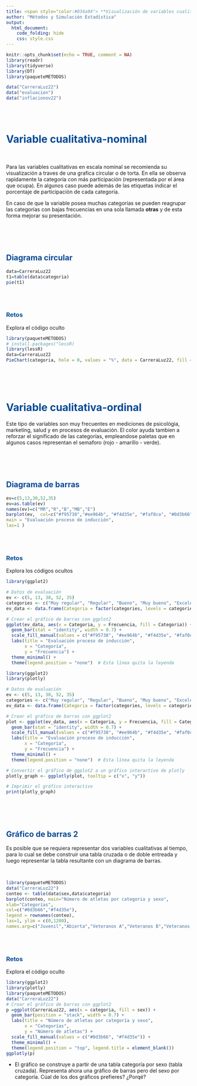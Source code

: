```yaml
---
title: <span style="color:#034a94"> **Visualización de variables cualitativas**</span>
author: "Métodos y Simulación Estadística"
output:
  html_document:
    code_folding: hide
    css: style.css
---
```


```r
knitr::opts_chunk$set(echo = TRUE, comment = NA)
library(readr)
library(tidyverse)
library(DT)
library(paqueteMETODOS)

data("CarreraLuz22")
data("evaluacion")
data("inflacionov22")
```

</br><br/>

# <span style="color:#034a94">**Variable cualitativa-nominal**</span>

<br/>


Para las variables cualitativas en escala nominal se recomienda su visualización a traves de una grafica circular o de torta. En ella se observa rapidamente la categoría con más participación (representada por el área que ocupa). En algunos caso puede además de las etiquetas indicar el porcentaje de participación de cada categoría.

En caso de que la variable posea muchas categorías se pueden reagrupar las categorías con bajas frecuencias en una sola llamada **otras** y de esta forma mejorar su presentación.

<br/><br/><br/>

## <span style="color:#034a94">**Diagrama circular**</span>

```r
data=CarreraLuz22
t1=table(data$categoria)
pie(t1)
```

<br/><br/>


<div class="content-box-yellow">
### <span style="color:#034A94">**Retos**</span> 
Explora el código oculto

```r
library(paqueteMETODOS)
# install.packages("lessR)
library(lessR)
data=CarreraLuz22
PieChart(categoria, hole = 0, values = "%", data = CarreraLuz22, fill = "blues", main = "",values_size =.8)
```
</div> 

<br/><br/><br/>

# <span style="color:#034a94">**Variable cualitativa-ordinal**</span>

Este tipo de variables son muy frecuentes en mediciones de psicológia, marketing, salud y en procesos de evaluación. El color ayuda tambien a reforzar el significado de las categorías, empleandose paletas que en algunos casos representan el semaforo (rojo - amarillo - verde).
 
<br/><br/><br/>

## <span style="color:#034a94">**Diagrama de barras**</span>


```r
ev=c(5,13,30,52,35)
ev=as.table(ev)
names(ev)=c("MR","R","B","MB","E")
barplot(ev,  col=c("#f95738","#ee964b", "#f4d35e", "#faf0ca", "#0d3b66"), 
main = "Evaluación proceso de inducción",
las=1 )
```

<br/><br/>

<div class="content-box-yellow">
### <span style="color:#034A94">**Retos**</span> 

Explora los códigos ocultos


```r
library(ggplot2)

# Datos de evaluación
ev <- c(5, 13, 30, 52, 35)
categories <- c("Muy regular", "Regular", "Bueno", "Muy bueno", "Excelente")
ev_data <- data.frame(Categoria = factor(categories, levels = categories), Frecuencia = ev)

# Crear el gráfico de barras con ggplot2
ggplot(ev_data, aes(x = Categoria, y = Frecuencia, fill = Categoria)) +
  geom_bar(stat = "identity", width = 0.7) +
  scale_fill_manual(values = c("#f95738", "#ee964b", "#f4d35e", "#faf0ca", "#0d3b66")) +
  labs(title = "Evaluación proceso de inducción",
       x = "Categoría",
       y = "Frecuencia") +
  theme_minimal() +
  theme(legend.position = "none")  # Esta línea quita la leyenda


```

```r
library(ggplot2)
library(plotly)

# Datos de evaluación
ev <- c(5, 13, 30, 52, 35)
categories <- c("Muy regular", "Regular", "Bueno", "Muy bueno", "Excelente")
ev_data <- data.frame(Categoria = factor(categories, levels = categories), Frecuencia = ev)

# Crear el gráfico de barras con ggplot2
plot <- ggplot(ev_data, aes(x = Categoria, y = Frecuencia, fill = Categoria)) +
  geom_bar(stat = "identity", width = 0.7) +
  scale_fill_manual(values = c("#f95738", "#ee964b", "#f4d35e", "#faf0ca", "#0d3b66")) +
  labs(title = "Evaluación proceso de inducción",
       x = "Categoría",
       y = "Frecuencia") +
  theme_minimal() +
  theme(legend.position = "none")  # Esta línea quita la leyenda

# Convertir el gráfico de ggplot2 a un gráfico interactivo de plotly
plotly_graph <- ggplotly(plot, tooltip = c("x", "y"))

# Imprimir el gráfico interactivo
print(plotly_graph)

```
</div>

<br/><br/><br/>




## <span style="color:#034a94">**Gráfico de barras 2 **</span>

Es posible que se requiera representar dos variables cualitativas al tiempo, para lo cual se debe construir una tabla cruzada o de doble entreada y luego representar la tabla resultante con un diagrama de barras.

<br/>
```r

library(paqueteMETODOS)
data("CarreraLuz22")
conteo <- table(data$sex,data$categoria)
barplot(conteo, main="Número de atletas por categoria y sexo",  
xlab="Categorías",
col=c("#0d3b66","#f4d35e"),
legend = rownames(conteo),
las=1, ylim = c(0,1200), 
names.arg=c("Juvenil","Abierta","Veteranos A","Veteranos B","Veteranos C"))

```

<br/><br/>

<div class="content-box-yellow">
### <span style="color:#034A94">**Retos**</span> 

Explora el código oculto

```r
library(ggplot2)
library(plotly)
library(paqueteMETODOS)
data("CarreraLuz22")
# Crear el gráfico de barras con ggplot2
p =ggplot(CarreraLuz22, aes(x = categoria, fill = sex)) +
  geom_bar(position = "stack", width = 0.7) +
  labs(title = "Número de atletas por categoría y sexo",
       x = "Categorías",
       y = "Número de atletas") +
  scale_fill_manual(values = c("#0d3b66", "#f4d35e")) +
  theme_minimal() +
  theme(legend.position = "top", legend.title = element_blank())
ggplotly(p)

```

* El gráfico se construye a partir de una tabla categoría por sexo (tabla cruzada). Representa ahora una gráfico de barras pero del sexo por categoría. Cúal de los dos gráficos prefieres? ¿Porqé?

</div>



